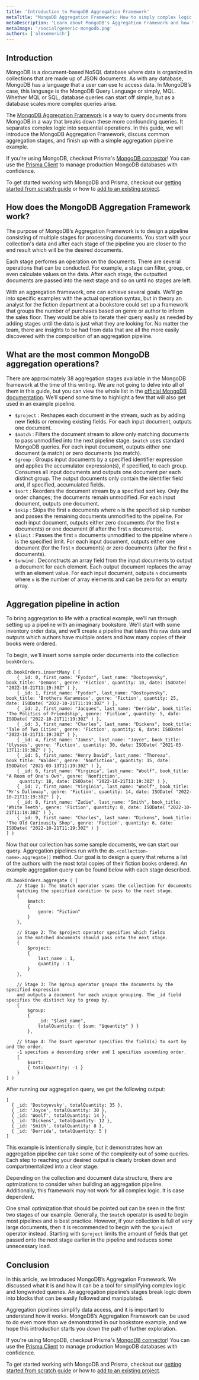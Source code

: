 ```yaml
---
title: 'Introduction to MongoDB Aggregation Framework'
metaTitle: "MongoDB Aggregation Framework: How to simply complex logic into stages"
metaDescription: "Learn about MongoDB's Aggregation Framework and how to break complex logic into stages."
metaImage: '/social/generic-mongodb.png'
authors: ['alexemerich']
---
```


## Introduction 
MongoDB is a document-based NoSQL database where data is organized in collections that are made up of JSON documents. As with any database, MongoDB has a language that a user can use to access data. In MongoDB’s case, this language is the MongoDB Query Language or simply, MQL. Whether MQL or SQL, database queries can start off simple, but as a database scales more complex queries arise. 

The [MongoDB Aggregation Framework](https://www.mongodb.com/docs/manual/core/aggregation-pipeline/) is a way to query documents from MongoDB in a way that breaks down these more confounding queries. It separates complex logic into sequential operations. In this guide, we will introduce the MongoDB Aggregation Framework, discuss common aggregation stages, and finish up with a simple aggregation pipeline example. 

<PrismaOutlinks>

If you're using MongoDB, checkout Prisma's [MongoDB connector](https://www.prisma.io/docs/concepts/database-connectors/mongodb)! You can use the [Prisma Client](https://www.prisma.io/docs/concepts/components/prisma-client) to manage production MongoDB databases with confidence.

To get started working with MongoDB and Prisma, checkout our [getting started from scratch guide](https://www.prisma.io/docs/getting-started) or how to [add to an existing project](https://www.prisma.io/docs/getting-started/setup-prisma/add-to-existing-project/mongodb-typescript-mongodb).

</PrismaOutlinks>

## How does the MongoDB Aggregation Framework work?

The purpose of MongoDB’s Aggregation Framework is to design a pipeline consisting of multiple stages for processing documents. You start with your collection's data and after each stage of the pipeline you are closer to the end result which will be the desired documents. 

Each stage performs an operation on the documents. There are several operations that can be conducted. For example, a stage can filter, group, or even calculate values on the data. After each stage, the outputted documents are passed into the next stage and so on until no stages are left. 

With an aggregation framework, one can achieve several goals. We’ll go into specific examples with the actual operation syntax, but in theory an analyst for the fiction department at a bookstore could set up a framework that groups the number of purchases based on genre or author to inform the sales floor. They would be able to iterate their query easily as needed by adding stages until the data is just what they are looking for. No matter the team, there are insights to be had from data that are all the more easily discovered with the composition of an aggregation pipeline.


## What are the most common MongoDB aggregation operations?

There are approximately 38 aggregation stages available in the MongoDB framework at the time of this writing. We are not going to delve into all of them in this guide, but you can view the whole list in the [official MongoDB documentation](https://www.mongodb.com/docs/manual/reference/operator/aggregation-pipeline/#alphabetical-listing-of-stages). We’ll spend some time to highlight a few that will also get used in an example pipeline.

- `$project` : Reshapes each document in the stream, such as by adding new fields or removing existing fields. For each input document, outputs one document.
- `$match` : Filters the document stream to allow only matching documents to pass unmodified into the next pipeline stage. `$match` uses standard MongoDB queries. For each input document, outputs either one document (a match) or zero documents (no match). 
- `$group` : Groups input documents by a specified identifier expression and applies the accumulator expression(s), if specified, to each group. Consumes all input documents and outputs one document per each distinct group. The output documents only contain the identifier field and, if specified, accumulated fields.
- `$sort` : Reorders the document stream by a specified sort key. Only the order changes; the documents remain unmodified. For each input document, outputs one document. 
- `$skip` : Skips the first `n` documents where `n` is the specified skip number and passes the remaining documents unmodified to the pipeline. For each input document, outputs either zero documents (for the first `n` documents) or one document (if after the first `n` documents). 
- `$limit` : Passes the first `n` documents unmodified to the pipeline where `n` is the specified limit. For each input document, outputs either one document (for the first `n` documents) or zero documents (after the first `n` documents).
- `$unwind` : Deconstructs an array field from the input documents to output a document for each element. Each output document replaces the array with an element value. For each input document, outputs `n` documents where `n` is the number of array elements and can be zero for an empty array.

## Aggregation pipeline in action

To bring aggregation to life with a practical example, we’ll run through setting up a pipeline with an imaginary bookstore. We’ll start with some inventory order data, and we’ll create a pipeline that takes this raw data and outputs which authors have multiple orders and how many copies of their books were ordered.

To begin, we’ll insert some sample order documents into the collection `bookOrders`. 

```
db.bookOrders.insertMany ( [
	{ _id: 0, first_name: "Fyodor", last_name: "Dostoyevsky", book_title: 'Demons', genre: 'Fiction', quantity: 10, date: ISODate( "2022-10-21T11:19:30Z" ) },
	{ _id: 1, first_name: "Fyodor", last_name: "Dostoyevsky", book_title: 'Brothers Karamosov', genre: 'Fiction', quantity: 25, date: ISODate( "2022-10-21T11:19:30Z" ) },
	{ _id: 2, first_name: "Jacques", last_name: "Derrida", book_title: 'The Politics of Friendship', genre: 'Fiction', quantity: 5, date: ISODate( "2022-10-21T11:19:30Z" ) },
	{ _id: 3, first_name: "Charles", last_name: "Dickens", book_title: 'Tale of Two Cities', genre: 'Fiction', quantity: 6, date: ISODate( "2022-10-21T11:19:30Z" ) },
	{ _id: 4, first_name: "James", last_name: "Joyce", book_title: 'Ulysses', genre: 'Fiction', quantity: 30, date: ISODate( "2021-03-13T11:19:30Z" ) },
	{ _id: 5, first_name: "Henry David", last_name: "Thoreau", book_title: 'Walden', genre: 'Nonfiction', quantity: 15, date: ISODate( "2021-03-13T11:19:30Z" ) },
	{ _id: 6, first_name: "Virginia", last_name: "Woolf", book_title: "A Room of One's Own", genre: 'Nonfiction',
     quantity: 18, date: ISODate( "2022-10-21T11:19:30Z" ) },
	{ _id: 7, first_name: "Virginia", last_name: "Woolf", book_title: "Mr's Dalloway", genre: 'Fiction', quantity: 14, date: ISODate( "2022-10-21T11:19:30Z" ) },
	{ _id: 8, first_name: "Zadie", last_name: "Smith", book_title: 'White Teeth', genre: 'Fiction', quantity: 8, date: ISODate( "2022-10-21T11:19:30Z" ) },
	{ _id: 9, first_name: "Charles", last_name: "Dickens", book_title: 'The Old Curiousity Shop', genre: 'Fiction', quantity: 6, date: ISODate( "2022-10-21T11:19:30Z" ) }
] )
```

Now that our collection has some sample documents, we can start our query. Aggregation pipelines run with the `db.<collection-name>.aggregate()` method.  Our goal is to design a query that returns a list of the authors with the most total copies of their fiction books ordered. An example aggregation query can be found below with each stage described. 

```
db.bookOrders.aggregate ( [ 
	// Stage 1: The $match operator scans the collection for documents 
    matching the specified condition to pass to the next stage. 
	{ 
		$match: 
		{ 
			genre: "Fiction" 
		} 
	}, 

	// Stage 2: The $project operator specifies which fields 
    in the matched documents should pass onto the next stage.
	{
		$project:
		{
			last_name : 1,
			quantity : 1
		}
	},
	
	// Stage 3: The $group operator groups the documents by the specified expression 
    and outputs a document for each unique grouping. The _id field specifies the distinct key to group by.
	{ 
		$group: 
		{ 
			_id: "$last_name", 
			totalQuantity: { $sum: "$quantity" } } 
		}, 

	// Stage 4: The $sort operator specifies the field(s) to sort by and the order. 
    -1 specifies a descending order and 1 specifies ascending order. 
	{ 
		$sort: 
		{ totalQuantity: -1 } 
	} 
] )
```

After running our aggregation query, we get the following output:

```
[
  { _id: 'Dostoyevsky', totalQuantity: 35 },
  { _id: 'Joyce', totalQuantity: 30 },
  { _id: 'Woolf', totalQuantity: 14 },
  { _id: 'Dickens', totalQuantity: 12 },
  { _id: 'Smith', totalQuantity: 8 },
  { _id: 'Derrida', totalQuantity: 5 }
]
```

This example is intentionally simple, but it demonstrates how an aggregation pipeline can take some of the complexity out of some queries. Each step to reaching your desired output is clearly broken down and compartmentalized into a clear stage.

Depending on the collection and document data structure, there are optmizations to consider when building an aggregation pipeline. Additionally, this framework may not work for all complex logic. It is case dependent. 

One small optimization that should be pointed out can be seen in the first two stages of our example. Generally, the `$match` operator is used to begin most pipelines and is best practice. However, if your collection is full of very large documents, then it is recommended to begin with the `$project` operator instead. Starting with `$project` limits the amount of fields that get passed onto the next stage earlier in the pipeline and reduces some unnecessary load.

## Conclusion

In this article, we introduced MongoDB’s Aggregation Framework. We discussed what it is and how it can be a tool for simplifying complex logic and longwinded queries. An aggregation pipeline’s stages break logic down into blocks that can be easily followed and manipulated.

Aggregation pipelines simplify data access, and it is important to understand how it works. MongoDB’s Aggregation Framework can be used to do even more than we demonstrated in our bookstore example, and we hope this introduction starts you down the path of further exploration. 

<PrismaOutlinks>

If you're using MongoDB, checkout Prisma's [MongoDB connector](https://www.prisma.io/docs/concepts/database-connectors/mongodb)! You can use the [Prisma Client](https://www.prisma.io/docs/concepts/components/prisma-client) to manage production MongoDB databases with confidence.

To get started working with MongoDB and Prisma, checkout our [getting started from scratch guide](https://www.prisma.io/docs/getting-started) or how to [add to an existing project](https://www.prisma.io/docs/getting-started/setup-prisma/add-to-existing-project/mongodb-typescript-mongodb).

</PrismaOutlinks>